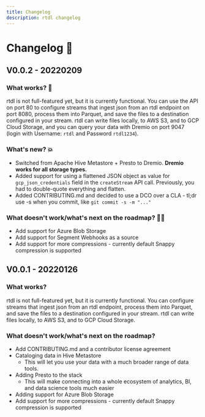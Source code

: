 ```yaml
---
title: Changelog
description: rtdl changelog
---
```


# Changelog 📝

## V0.0.2 - 20220209

### What works? 🚀
rtdl is not full-featured yet, but it is currently functional. You can use the API on port 80 to 
configure streams that ingest json from an rtdl endpoint on port 8080, process them into Parquet, 
and save the files to a destination configured in your stream. rtdl can write files locally, to 
AWS S3, and to GCP Cloud Storage, and you can query your data with Dremio on port 9047 (login with 
Username: `rtdl` and Password `rtdl1234`).

### What's new? 💥
  * Switched from Apache Hive Metastore + Presto to Dremio. **Dremio works for all storage types.**
  * Added support for using a flattened JSON object as value for `gcp_json_credentials` field in the 
    `createStream` API call. Previously, you had to double-quote everything and flatten.
  * Added CONTRIBUTING.md and decided to use a DCO over a CLA - tl;dr use -s when you commit, like 
    `git commit -s -m "..."`


### What doesn't work/what's next on the roadmap? 🚴🏼
  * Add support for Azure Blob Storage
  * Add support for Segment Webhooks as a source
  * Add support for more compressions - currently default Snappy compression is supported


## V0.0.1 - 20220126

### What works?
rtdl is not full-featured yet, but it is currently functional. You can configure streams that 
ingest json from an rtdl endpoint, process them into Parquet, and save the files to a destination 
configured in your stream. rtdl can write files locally, to AWS S3, and to GCP Cloud Storage.

### What doesn't work/what's next on the roadmap?
  * Add CONTRIBUTING.md and a contributor license agreement
  * Cataloging data in Hive Metastore
    * This will let you use your data with a much broader range of data tools.
  * Adding Presto to the stack
    * This will make connecting into a whole ecosystem of analytics, BI, and data science tools 
    much easier
  * Adding support for Azure Blob Storage
  * Add support for more compressions - currently default Snappy compression is supported
